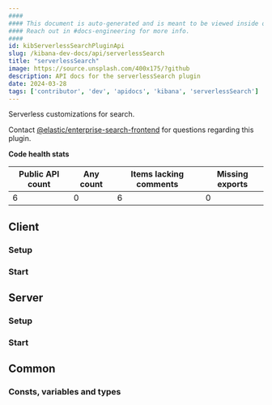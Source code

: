 ```yaml
---
####
#### This document is auto-generated and is meant to be viewed inside our experimental, new docs system.
#### Reach out in #docs-engineering for more info.
####
id: kibServerlessSearchPluginApi
slug: /kibana-dev-docs/api/serverlessSearch
title: "serverlessSearch"
image: https://source.unsplash.com/400x175/?github
description: API docs for the serverlessSearch plugin
date: 2024-03-28
tags: ['contributor', 'dev', 'apidocs', 'kibana', 'serverlessSearch']
---
```


Serverless customizations for search.

Contact [@elastic/enterprise-search-frontend](https://github.com/orgs/elastic/teams/enterprise-search-frontend) for questions regarding this plugin.

**Code health stats**

| Public API count  | Any count | Items lacking comments | Missing exports |
|-------------------|-----------|------------------------|-----------------|
| 6 | 0 | 6 | 0 |

## Client

### Setup
<DocDefinitionList data={[serverlessSearchObj.client.setup]}/>

### Start
<DocDefinitionList data={[serverlessSearchObj.client.start]}/>

## Server

### Setup
<DocDefinitionList data={[serverlessSearchObj.server.setup]}/>

### Start
<DocDefinitionList data={[serverlessSearchObj.server.start]}/>

## Common

### Consts, variables and types
<DocDefinitionList data={serverlessSearchObj.common.misc}/>

